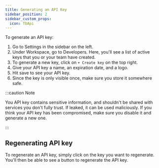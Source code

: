 ```yaml
---
title: Generating an API Key
sidebar_position: 2
sidebar_custom_props:
  icon: TbApi
---
```


To generate an API key: 

1. Go to Settings in the sidebar on the left.
2. Under Workspace, go to Developers. Here, you'll see a list of active keys that you or your team have created.
3. To generate a new key, click on `+ Create key` on the top right. 
4. Give your API key a name, an expiration date, and a logo.
5. Hit save to see your API key. 
6. Since the key is only visible once, make sure you store it somewhere safe. 

:::caution Note

You API key contains sensitive information, and shouldn't be shared with services you don't fully trust. If leaked, it can be used maliciously. If you think your API key has been compromised, make sure you disable it and generate a new one.  

:::


## Regenerating API key

To regenerate an API key, simply click on the key you want to regenerate. You'll then be able to see a button to regenerate the API key. 